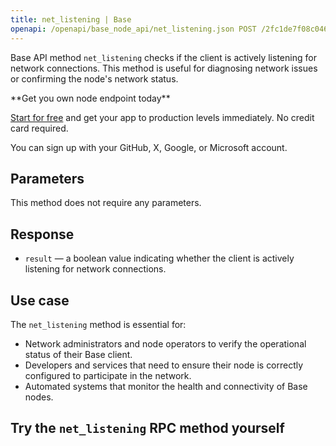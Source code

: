 ---
title: net_listening | Base
openapi: /openapi/base_node_api/net_listening.json POST /2fc1de7f08c0465f6a28e3c355e0cb14
---

Base API method `net_listening` checks if the client is actively listening for network connections. This method is useful for diagnosing network issues or confirming the node's network status.

<Check>
**Get you own node endpoint today**

[Start for free](https://console.chainstack.com/) and get your app to production levels immediately. No credit card required.

You can sign up with your GitHub, X, Google, or Microsoft account.
</Check>


## Parameters

This method does not require any parameters.

## Response

* `result` — a boolean value indicating whether the client is actively listening for network connections.

## Use case

The `net_listening` method is essential for:

* Network administrators and node operators to verify the operational status of their Base client.
* Developers and services that need to ensure their node is correctly configured to participate in the network.
* Automated systems that monitor the health and connectivity of Base nodes.

## Try the `net_listening` RPC method yourself